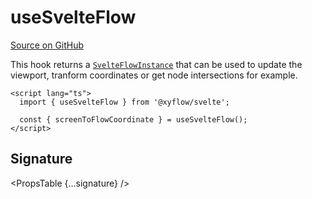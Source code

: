 
# useSvelteFlow

[Source on GitHub](https://github.com/wbkd/react-flow/blob/f919cb152dd5a92ec3b4d7e4568ffe099bc2af39/packages/react/src/hooks/useReactFlow.ts#L21)

This hook returns a [`SvelteFlowInstance`](../types/SvelteFlowInstance) that can
be used to update the viewport, tranform coordinates or get node intersections for example.

```svelte
<script lang="ts">
  import { useSvelteFlow } from '@xyflow/svelte';

  const { screenToFlowCoordinate } = useSvelteFlow();
</script>
```

## Signature

<PropsTable {...signature} />
